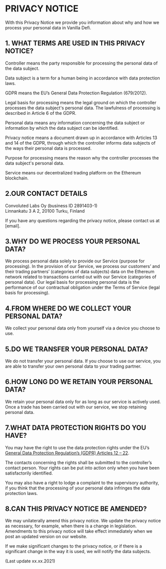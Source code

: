
<StaticPage title='Privacy Policy'>

# PRIVACY NOTICE 


With this Privacy Notice we provide you information about why and how we process your personal data in Vanilla Defi. 

## 1\. WHAT TERMS ARE USED IN THIS PRIVACY NOTICE?

Controller means the party responsible for processing the personal data of the data subject.

Data subject is a term for a human being in accordance with data protection laws.

GDPR means the EU’s General Data Protection Regulation (679/2012).

Legal basis for processing means the legal ground on which the controller processes the data subject's personal data. The lawfulness of processing is described in Article 6 of the GDPR.

Personal data means any information concerning the data subject or information by which the data subject can be identified.

Privacy notice means a document drawn up in accordance with Articles 13 and 14 of the GDPR, through which the controller informs data subjects of the ways their personal data is processed.

Purpose for processing means the reason why the controller processes the data subject's personal data.

Service means our decentralized trading platform on the Ethereum blockchain.

## 2\.OUR CONTACT DETAILS

Convoluted Labs Oy (business ID 2891403-1)  
Linnankatu 3 A 2, 20100 Turku, Finland

If you have any questions regarding the privacy notice, please contact us at [email].

## 3\.WHY DO WE PROCESS YOUR PERSONAL DATA?

We process personal data solely to provide our Service (purpose for processing). In the provision of our Service, we process our customers’ and their trading partners’ (categories of data subjects) data on the Ethereum network related to transactions carried out with our Service (categories of personal data). Our legal basis for processing personal data is the performance of our contractual obligation under the Terms of Service (legal basis for processing).

## 4\.FROM WHERE DO WE COLLECT YOUR PERSONAL DATA?

We collect your personal data only from yourself via a device you choose to use. 

## 5\.DO WE TRANSFER YOUR PERSONAL DATA?

We do not transfer your personal data. If you choose to use our service, you are able to transfer your own personal data to your trading partner. 

## 6\.HOW LONG DO WE RETAIN YOUR PERSONAL DATA?

We retain your personal data only for as long as our service is actively used. Once a trade has been carried out with our service, we stop retaining personal data.

## 7\.WHAT DATA PROTECTION RIGHTS DO YOU HAVE?

You may have the right to use the data protection rights under the EU’s <a href="https://eur-lex.europa.eu/legal-content/EN/TXT/?uri=celex%3A32016R0679#d1e2161-1-1" target="_blank" rel="noreferrer noopener">General Data Protection Regulation’s (GDPR) Articles 12 – 22</a>. 

The contacts concerning the rights shall be submitted to the controller’s contact person. Your rights can be put into action only when you have been satisfactorily identified.

You may also have a right to lodge a complaint to the supervisory authority, if you think that the processing of your personal data infringes the data protection laws. 

## 8\.CAN THIS PRIVACY NOTICE BE AMENDED?

We may unilaterally amend this privacy notice. We update the privacy notice as necessary, for example, when there is a change in legislation. Amendments to this privacy notice will take effect immediately when we post an updated version on our website.

If we make significant changes to the privacy notice, or if there is a significant change in the way it is used, we will notify the data subjects.

(Last update xx.xx.2021)


</StaticPage>
